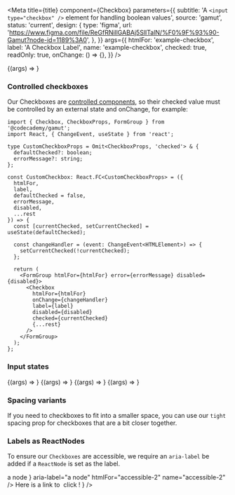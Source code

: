 

<Meta
  title={title}
  component={Checkbox}
  parameters={{
    subtitle:
      'A `<input type="checkbox" />` element for handling boolean values',
    source: 'gamut',
    status: 'current',
    design: {
      type: 'figma',
      url:
        'https://www.figma.com/file/ReGfRNillGABAj5SlITalN/%F0%9F%93%90-Gamut?node-id=1189%3A0',
    },
  }}
  args={{
    htmlFor: 'example-checkbox',
    label: 'A Checkbox Label',
    name: 'example-checkbox',
    checked: true,
    readOnly: true,
    onChange: () => {},
  }}
/>

<Canvas>
  <Story name="Checkbox">{(args) => <Checkbox {...args} />}</Story>
</Canvas>

<PropsTable story="Checkbox" />

### Controlled checkboxes

Our Checkboxes are [controlled components](https://reactjs.org/docs/forms.html#controlled-components), so their checked value must be controlled by an external state and onChange, for example:

<CheckboxExample />

```tsx
import { Checkbox, CheckboxProps, FormGroup } from '@codecademy/gamut';
import React, { ChangeEvent, useState } from 'react';

type CustomCheckboxProps = Omit<CheckboxProps, 'checked'> & {
  defaultChecked?: boolean;
  errorMessage?: string;
};

const CustomCheckbox: React.FC<CustomCheckboxProps> = ({
  htmlFor,
  label,
  defaultChecked = false,
  errorMessage,
  disabled,
  ...rest
}) => {
  const [currentChecked, setCurrentChecked] = useState(defaultChecked);

  const changeHandler = (event: ChangeEvent<HTMLElement>) => {
    setCurrentChecked(!currentChecked);
  };

  return (
    <FormGroup htmlFor={htmlFor} error={errorMessage} disabled={disabled}>
      <Checkbox
        htmlFor={htmlFor}
        onChange={changeHandler}
        label={label}
        disabled={disabled}
        checked={currentChecked}
        {...rest}
      />
    </FormGroup>
  );
};
```

### Input states

<Canvas>
  <Story
    name="Unchecked"
    args={{
      htmlFor: 'example-unchecked',
      label: 'unchecked',
      name: 'example-unchecked',
      checked: false,
    }}
  >
    {(args) => <Checkbox {...args} />}
  </Story>
  <Story
    name="Disabled"
    args={{
      htmlFor: 'example-disabled',
      label: 'Disabled',
      name: 'example-disabled',
      disabled: true,
      checked: false,
    }}
  >
    {(args) => <Checkbox {...args} />}
  </Story>
  <Story
    name="Checked + Disabled"
    args={{
      htmlFor: 'example-checked-disabled',
      label: 'Checked + Disabled',
      name: 'example-checked-disabled',
      disabled: true,
      checked: true,
    }}
  >
    {(args) => <Checkbox {...args} />}
  </Story>
  <Story
    name="Multiline"
    args={{
      htmlFor: 'example-multiline',
      name: 'example-multiline',
      label:
        'I am a longer label and will displayed at a smaller size in order to conserve valuable space.  This can be used to display some disclaimer about terms or conditions that might be a bit too long for a normal label area',
      multiline: true,
      checked: false,
    }}
  >
    {(args) => <Checkbox {...args} />}
  </Story>
</Canvas>

### Spacing variants

If you need to checkboxes to fit into a smaller space, you can use our `tight` spacing prop for checkboxes that are a bit closer together.

<Canvas>
  <Story name="Tight spacing">
    <Checkbox
      checked
      readOnly
      spacing="tight"
      label="a small space"
      htmlFor="spacing-1"
      name="spacing-1"
    />
    <Checkbox
      spacing="tight"
      label="with three checkboxes"
      htmlFor="spacing-2"
      name="spacing-2"
    />
    <Checkbox
      checked
      readOnly
      spacing="tight"
      label="neat huh?"
      htmlFor="spacing-3"
      name="spacing-3"
    />
  </Story>
</Canvas>

### Labels as ReactNodes

To ensure our `Checkboxes` are accessible, we require an `aria-label` be added if a `ReactNode` is set as the label.

<Canvas>
  <Story name="Labels as ReactNodes">
    <Checkbox
      checked
      readOnly
      label="a string"
      htmlFor="accessible-1"
      name="accessible-1"
    />
    <Checkbox
      label={
        <FlexBox alignItems="center">
          <MiniStarIcon mr={4} />a node <MiniStarIcon ml={4} />
        </FlexBox>
      }
      aria-label="a node"
      htmlFor="accessible-2"
      name="accessible-2"
    />
    <Checkbox
      dontAriaHideLabel
      aria-label="Here is a link to click"
      name="accessible-3"
      label={
        <Box>
          <Text aria-hidden>Here is a link to&nbsp;</Text>
          <Anchor href="/">click</Anchor>
          <Text aria-hidden>!</Text>
        </Box>
      }
    />
  </Story>
</Canvas>
